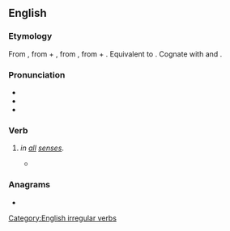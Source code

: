 ==English==

===Etymology===
From {{etyl|fro|en}} {{m|fro|repaier||to [[pay back]]}}, from {{m|fro|re-}} + {{m|fro|paiier||to [[pay]]}}, from {{der|en|la|paco|pācāre|to [[settle]], to [[make]] [[peaceful]]}}, from {{m|la|pāx||[[peace]]}} + {{m|la|-ō||''[[form]]ing [[verb]]s''}}. Equivalent to {{prefix|en|re|pay}}. Cognate with {{m|en|repacify}} and {{cog|fr|repayer||to [[pay]] [[again]]}}.

===Pronunciation===
* {{IPA|en|/ɹiˈpeɪ/}}
* {{audio|en|en-us-repay.ogg|Audio (US)}}
* {{rhymes|en|eɪ|s=2}}

===Verb===
{{en-verb|repays|repaying|repaid}}

# {{synonym of|en|pay back}} ''in [[all]] [[sense]]s''.
#: {{ux|en|I finally '''repaid''' my student loans, just before sending my kids to college.}}
#* {{quote-journal|en|year=1962|month=April|title=Talking of Trains: Short-sighted approach to profits?|journal=Modern Railways|page=219|text=On the results of the Kent Coast electrification, which is known to be '''repaying''' so far a satisfactory return on the investment in it, a Waterloo-Bournemouth scheme shows reasonable financial promise.}}

===Anagrams===
* {{anagrams|en|a=aepry|Payer|Peary|apery|payer|peary|praye|rapey}}

[[Category:English irregular verbs]]
